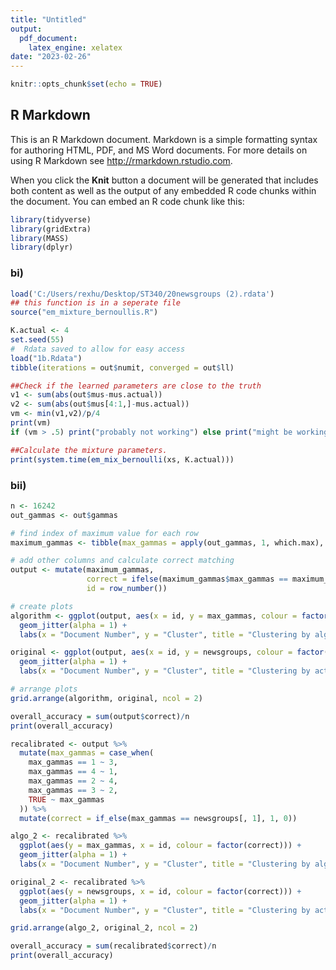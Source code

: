 ---
title: "Untitled"
output: 
  pdf_document: 
    latex_engine: xelatex
date: "2023-02-26"
---

```{r setup, include=FALSE}
knitr::opts_chunk$set(echo = TRUE)
```

## R Markdown

This is an R Markdown document. Markdown is a simple formatting syntax for authoring HTML, PDF, and MS Word documents. For more details on using R Markdown see <http://rmarkdown.rstudio.com>.

When you click the **Knit** button a document will be generated that includes both content as well as the output of any embedded R code chunks within the document. You can embed an R code chunk like this:

```{r results='hide', message = FALSE}
library(tidyverse)
library(gridExtra)
library(MASS)
library(dplyr)
```

### bi)

```{r}
load('C:/Users/rexhu/Desktop/ST340/20newsgroups (2).rdata')
## this function is in a seperate file
source("em_mixture_bernoullis.R")
```


```{r}
K.actual <- 4
set.seed(55)
#  Rdata saved to allow for easy access
load("1b.Rdata")
tibble(iterations = out$numit, converged = out$ll)
```
```{r}
##Check if the learned parameters are close to the truth
v1 <- sum(abs(out$mus-mus.actual))
v2 <- sum(abs(out$mus[4:1,]-mus.actual))
vm <- min(v1,v2)/p/4
print(vm)
if (vm > .5) print("probably not working") else print("might be working")
```

```{r}

##Calculate the mixture parameters.
print(system.time(em_mix_bernoulli(xs, K.actual)))

```

### bii)
```{r}
n <- 16242
out_gammas <- out$gammas

# find index of maximum value for each row
maximum_gammas <- tibble(max_gammas = apply(out_gammas, 1, which.max), newsgroups = newsgroups)

# add other columns and calculate correct matching
output <- mutate(maximum_gammas,
                 correct = ifelse(maximum_gammas$max_gammas == maximum_gammas$newsgroups[, 1], 1, 0),
                 id = row_number())

# create plots
algorithm <- ggplot(output, aes(x = id, y = max_gammas, colour = factor(correct))) +
  geom_jitter(alpha = 1) +
  labs(x = "Document Number", y = "Cluster", title = "Clustering by algorithm", colour = "Matching")

original <- ggplot(output, aes(x = id, y = newsgroups, colour = factor(correct))) +
  geom_jitter(alpha = 1) +
  labs(x = "Document Number", y = "Cluster", title = "Clustering by actual result", colour = "Matching")

# arrange plots
grid.arrange(algorithm, original, ncol = 2)

```
```{r}
overall_accuracy = sum(output$correct)/n
print(overall_accuracy)
```


```{r}
recalibrated <- output %>%
  mutate(max_gammas = case_when(
    max_gammas == 1 ~ 3,
    max_gammas == 4 ~ 1,
    max_gammas == 2 ~ 4,
    max_gammas == 3 ~ 2,
    TRUE ~ max_gammas
  )) %>%
  mutate(correct = if_else(max_gammas == newsgroups[, 1], 1, 0))

algo_2 <- recalibrated %>%
  ggplot(aes(y = max_gammas, x = id, colour = factor(correct))) +
  geom_jitter(alpha = 1) +
  labs(x = "Document Number", y = "Cluster", title = "Clustering by algorithm", colour = "Matching")

original_2 <- recalibrated %>%
  ggplot(aes(y = newsgroups, x = id, colour = factor(correct))) +
  geom_jitter(alpha = 1) +
  labs(x = "Document Number", y = "Cluster", title = "Clustering by actual result", colour = "Matching")

grid.arrange(algo_2, original_2, ncol = 2)
```


```{r}
overall_accuracy = sum(recalibrated$correct)/n
print(overall_accuracy)
```



